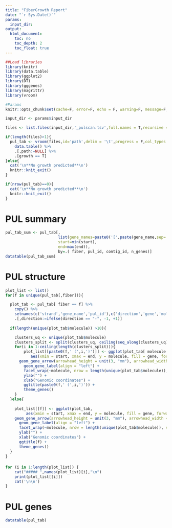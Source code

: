 ```yaml
---
title: "FiberGrowth Report"
date: "`r Sys.Date()`"
params:
  input_dir:
output: 
  html_document: 
    toc: no
    toc_depth: 2
    toc_float: true
---
```



```r
##Load libraries
library(knitr)
library(data.table)
library(ggplot2)
library(DT)
library(gggenes)
library(magrittr)
library(vroom)
```

```r
#Params
knitr::opts_chunk$set(cache=F, error=F, echo = F, warning=F, message=F, include=T,fig.width = 10,fig.height = 10)

```

```r
input_dir <- params$input_dir

files <- list.files(input_dir,'_pulscan.tsv',full.names = T,recursive = F)

if(length(files)>1){
  pul_tab <- vroom(files,id='path',delim = '\t',progress = F,col_types = 'ccccdccddccddl') %>% 
    data.table() %>% 
    .[,path:=NULL] %>% 
    .[growth == T]
}else{
  cat('\n**No growth predicted**\n')
  knitr::knit_exit()
}

if(nrow(pul_tab)==0){
  cat('\n**No growth predicted**\n')
  knitr::knit_exit()
}

```


# PUL summary
```r
pul_tab_sum <- pul_tab[,
                       list(gene_names=paste0('[',paste(gene_name,sep='-',collapse = ']-['),']'),
                       start=min(start),
                       end=max(end)),
                       by=.( fiber, pul_id, contig_id, n_genes)]
datatable(pul_tab_sum)
```

# PUL structure

```r
plot_list <- list()
for(f in unique(pul_tab[,fiber])){

  plot_tab <- pul_tab[ fiber == f] %>%
    copy() %>% 
    setnames(c('strand','gene_name','pul_id'),c('direction','gene','molecule')) %>% 
    .[,direction:=ifelse(direction == "-", -1, +1)]
  
  if(length(unique(plot_tab$molecule)) >10){

    clusters_uq <- unique(plot_tab$molecule)
    clusters_split <- split(clusters_uq, ceiling(seq_along(clusters_uq)/10))
    for(i in 1:ceiling(length(clusters_split))){
        plot_list[[paste0(f,' (',i,')')]] <- ggplot(plot_tab[ molecule %in% clusters_split[[i]] ],
           aes(xmin = start, xmax = end, y = molecule, fill = gene, forward = direction, label = gene)) +
      geom_gene_arrow(arrowhead_height = unit(3, "mm"), arrowhead_width = unit(1, "mm")) +
        geom_gene_label(align = "left") +
        facet_wrap(~molecule, nrow = length(unique(plot_tab$molecule)), scales = "free") +
        ylab("") +
        xlab("Genomic coordinates") +
        ggtitle(paste0(f,' (',i,')')) +
        theme_genes()
    }
  }else{
  
    plot_list[[f]] <- ggplot(plot_tab,
         aes(xmin = start, xmax = end, y = molecule, fill = gene, forward = direction, label = gene)) +
    geom_gene_arrow(arrowhead_height = unit(3, "mm"), arrowhead_width = unit(1, "mm")) +
      geom_gene_label(align = "left") +
      facet_wrap(~molecule, nrow = length(unique(plot_tab$molecule)), scales = "free") +
      ylab("") + 
      xlab("Genomic coordinates") +
      ggtitle(f) +
      theme_genes()
  }
}

```

#### {.tabset}
```r
for (i in 1:length(plot_list)) {
    cat("##### ",names(plot_list)[i],"\n")
    print(plot_list[[i]])
    cat('\n\n')
}

```



# PUL genes
```r
datatable(pul_tab)
```

